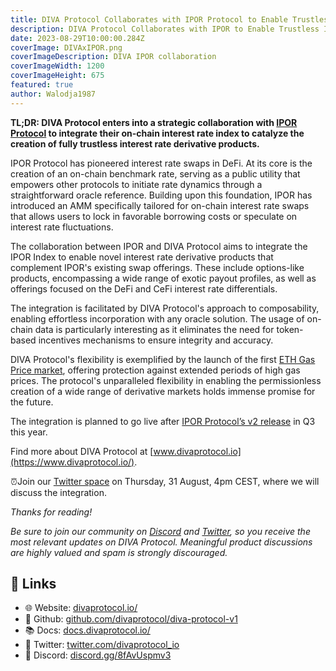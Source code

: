 ```yaml
---
title: DIVA Protocol Collaborates with IPOR Protocol to Enable Trustless Interest Rate Derivatives
description: DIVA Protocol Collaborates with IPOR to Enable Trustless Interest Rate Derivatives
date: 2023-08-29T10:00:00.284Z
coverImage: DIVAxIPOR.png
coverImageDescription: DIVA IPOR collaboration
coverImageWidth: 1200
coverImageHeight: 675
featured: true
author: Walodja1987
---
```


**TL;DR: DIVA Protocol enters into a strategic collaboration with [IPOR Protocol](https://www.ipor.io/) to integrate their on-chain interest rate 
index to catalyze the creation of fully trustless interest rate derivative products.** 

IPOR Protocol has pioneered interest rate swaps in DeFi. At its core is the creation of an on-chain benchmark rate, serving 
as a public utility that empowers other protocols to initiate rate dynamics through a straightforward oracle reference. 
Building upon this foundation, IPOR has introduced an AMM specifically tailored for on-chain interest rate swaps that 
allows users to lock in favorable borrowing costs or speculate on interest rate fluctuations.

The collaboration between IPOR and DIVA Protocol aims to integrate the IPOR Index to enable novel interest rate derivative 
products that complement IPOR's existing swap offerings. These include options-like products, encompassing a wide range 
of exotic payout profiles, as well as offerings focused on the DeFi and CeFi interest rate differentials.

The integration is facilitated by DIVA Protocol's approach to composability, enabling effortless incorporation with any 
oracle solution. The usage of on-chain data is particularly interesting as it eliminates the need for token-based incentives 
mechanisms to ensure integrity and accuracy.

DIVA Protocol's flexibility is exemplified by the launch of the first [ETH Gas Price market](https://www.divaprotocol.io/posts/diva-eth-gas-market-launch), offering protection against 
extended periods of high gas prices. The protocol's unparalleled flexibility in enabling the permissionless creation of a 
wide range of derivative markets holds immense promise for the future.

The integration is planned to go live after [IPOR Protocol’s v2 release](https://blog.ipor.io/the-credit-hub-of-defi-ipor-v2-1b35fcf8800c) in Q3 this year.

Find more about DIVA Protocol at [www.divaprotocol.io](https://www.divaprotocol.io/).

⏰Join our [Twitter space](https://twitter.com/i/spaces/1jMKgLkQBBlGL) on Thursday, 31 August, 4pm CEST, where we will discuss the integration.

<em>Thanks for reading!</em>

<em>Be sure to join our community on [Discord](discord.gg/8fAvUspmv3) and [Twitter](https://twitter.com/divaprotocol_io), so you receive the most relevant updates on DIVA Protocol. 
Meaningful product discussions are highly valued and spam is strongly discouraged.</em>


## 🔗 Links

- 🌐 Website: [divaprotocol.io/](https://www.divaprotocol.io/)
- 🍏 Github: [github.com/divaprotocol/diva-protocol-v1](https://github.com/divaprotocol/diva-protocol-v1)
- 📚 Docs: [docs.divaprotocol.io/](https://docs.divaprotocol.io/)
- 🦜 Twitter: [twitter.com/divaprotocol_io](https://twitter.com/divaprotocol_io)
- 🤖 Discord: [discord.gg/8fAvUspmv3](https://discord.gg/8fAvUspmv3)